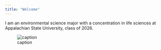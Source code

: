 ```yaml
---
title: "Welcome"
---
```


I am an environmental science major with a concentration in life sciences at Appalachian State University, class of 2026.

![caption](IMG_5877.HEIC)